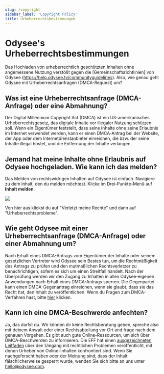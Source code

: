 ---
slug: /copyright
sidebar_label: 'Copyright Policy'
title: Urheberrechtsbestimmungen
---

# Odysee's Urheberrechtsbestimmungen

Das Hochladen von urheberrechtlich geschützten Inhalten ohne angemessene Nutzung verstößt gegen die [Gemeinschaftsrichtlinien] von Odysee (https://help.odysee.tv/communityguidelines). Also, wie genau geht Odysee mit Urheberrechtsanfragen (DMCA-Request) um?

## Was ist eine Urheberrechtsanfrage (DMCA-Anfrage) oder eine Abmahnung?
Der Digital Millennium Copyright Act (DMCA) ist ein US-amerikanisches Urheberrechtsgesetz, das digitale Inhalte vor illegaler Nutzung schützen soll. Wenn ein Eigentümer feststellt, dass seine Inhalte ohne seine Erlaubnis im Internet verwendet werden, kann er einen DMCA-Antrag bei der Website, der App oder dem Internetdienstanbieter einreichen, die bzw. der seine Inhalte illegal hostet, und die Entfernung der Inhalte verlangen.

## Jemand hat meine Inhalte ohne Erlaubnis auf Odysee hochgeladen. Wie kann ich das melden?
Das Melden von rechtswidrigen Inhalten auf Odysee ist einfach. Navigiere zu dem Inhalt, den du melden möchtest. Klicke im Drei-Punkte-Menü auf **Inhalt melden**.

![](https://i.imgur.com/aohcHVG.png)

Von hier aus klickst du auf "Verletzt meine Rechte" und dann auf "Urheberrechtsprobleme".

## Wie geht Odysee mit einer Urheberrechtsanfrage (DMCA-Anfrage) oder einer Abmahnung um?
Nach Erhalt eines DMCA-Antrags vom Eigentümer der Inhalte oder seinem gesetzlichen Vertreter wird Odysee sein Bestes tun, um die Rechtmäßigkeit des Antrags zu prüfen und den mutmaßlichen Rechtsverletzer zu benachrichtigen, sofern es sich um einen Streitfall handelt. Nach der Überprüfung werden wir den Zugang zu Inhalten in allen Odysee-eigenen Anwendungen nach Erhalt eines DMCA-Antrags sperren. Die Gegenpartei kann einen DMCA-Gegenantrag einreichen, wenn sie glaubt, dass sie das Recht hat, den Inhalt zu veröffentlichen. Wenn du Fragen zum DMCA-Verfahren hast, bitte [hier](https://www.dmca.com/faq/What-is-a-DMCA-Takedown?_ga=2.159224446.539423696.1634061780-1382771933.1616852399) klicken.

## Kann ich eine DMCA-Beschwerde anfechten?
Ja, das darfst du. Wir können dir keine Rechtsberatung geben, spreche also mit deinem Anwalt oder einer Rechtsabteilung vor Ort und frage nach dem genauen Vorgehen. Es gibt auch gute Online-Ressourcen, um sich über DMCA-Beschwerden zu informieren. Die EFF hat einen [ausgezeichneten Leitfaden](https://www.eff.org/issues/intellectual-property/guide-to-youtube-removals?_ga=2.164141691.539423696.1634061780-1382771933.1616852399) über den Umgang mit rechtlichen Problemen veröffentlicht, mit denen Urheber von Online-Inhalten konfrontiert sind. Wenn Sie nachgeforscht haben oder der Meinung sind, dass der Inhalt fälschlicherweise gesperrt wurde, wenden Sie sich bitte an uns unter hello@odysee.com.
